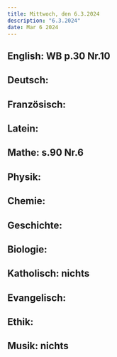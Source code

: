 ```yaml
---
title: Mittwoch, den 6.3.2024
description: "6.3.2024"
date: Mar 6 2024
---
```


## English: WB p.30 Nr.10
## Deutsch: 
## Französisch: 
## Latein: 
## Mathe: s.90 Nr.6
## Physik: 
## Chemie: 
## Geschichte: 
## Biologie: 
## Katholisch: nichts
## Evangelisch: 
## Ethik: 
## Musik: nichts